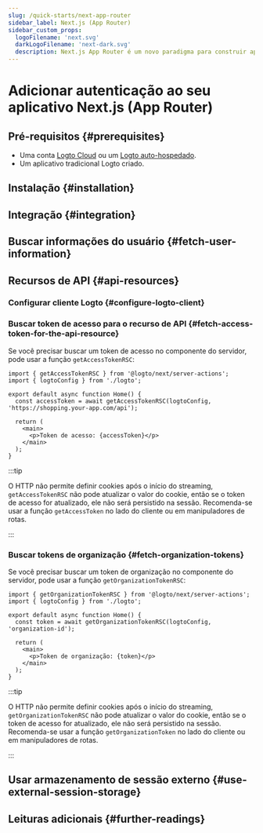 ```yaml
---
slug: /quick-starts/next-app-router
sidebar_label: Next.js (App Router)
sidebar_custom_props:
  logoFilename: 'next.svg'
  darkLogoFilename: 'next-dark.svg'
  description: Next.js App Router é um novo paradigma para construir aplicações usando os recursos mais recentes do React.
---
```




# Adicionar autenticação ao seu aplicativo Next.js (App Router)

<GuideTip />

## Pré-requisitos \{#prerequisites}

- Uma conta [Logto Cloud](https://cloud.logto.io) ou um [Logto auto-hospedado](/introduction/set-up-logto-oss).
- Um aplicativo tradicional Logto criado.

## Instalação \{#installation}

<Installation />

## Integração \{#integration}

<Integration />

## Buscar informações do usuário \{#fetch-user-information}

<GetUserInformation />

## Recursos de API \{#api-resources}

<ApiResourcesDescription />

### Configurar cliente Logto \{#configure-logto-client}

<ConfigApiResources />

### Buscar token de acesso para o recurso de API \{#fetch-access-token-for-the-api-resource}

<FetchAccessTokenForApiResources />

Se você precisar buscar um token de acesso no componente do servidor, pode usar a função `getAccessTokenRSC`:

```tsx title="app/page.tsx"
import { getAccessTokenRSC } from '@logto/next/server-actions';
import { logtoConfig } from './logto';

export default async function Home() {
  const accessToken = await getAccessTokenRSC(logtoConfig, 'https://shopping.your-app.com/api');

  return (
    <main>
      <p>Token de acesso: {accessToken}</p>
    </main>
  );
}
```

:::tip

O HTTP não permite definir cookies após o início do streaming, `getAccessTokenRSC` não pode atualizar o valor do cookie, então se o token de acesso for atualizado, ele não será persistido na sessão. Recomenda-se usar a função `getAccessToken` no lado do cliente ou em manipuladores de rotas.

:::

### Buscar tokens de organização \{#fetch-organization-tokens}

<FetchOrganizationTokenForUser />

Se você precisar buscar um token de organização no componente do servidor, pode usar a função `getOrganizationTokenRSC`:

```tsx title="app/page.tsx"
import { getOrganizationTokenRSC } from '@logto/next/server-actions';
import { logtoConfig } from './logto';

export default async function Home() {
  const token = await getOrganizationTokenRSC(logtoConfig, 'organization-id');

  return (
    <main>
      <p>Token de organização: {token}</p>
    </main>
  );
}
```

:::tip

O HTTP não permite definir cookies após o início do streaming, `getOrganizationTokenRSC` não pode atualizar o valor do cookie, então se o token de acesso for atualizado, ele não será persistido na sessão. Recomenda-se usar a função `getOrganizationToken` no lado do cliente ou em manipuladores de rotas.

:::

## Usar armazenamento de sessão externo \{#use-external-session-storage}

<ExternalStorage />

## Leituras adicionais \{#further-readings}

<FurtherReadings />

